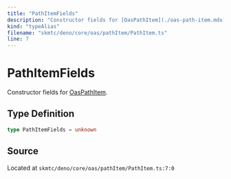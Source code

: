 ```yaml
---
title: "PathItemFields"
description: "Constructor fields for [OasPathItem](./oas-path-item.mdx)."
kind: "typeAlias"
filename: "skmtc/deno/core/oas/pathItem/PathItem.ts"
line: 7
---
```


# PathItemFields

Constructor fields for [OasPathItem](./oas-path-item.mdx).

## Type Definition

```typescript
type PathItemFields = unknown
```

## Source

Located at `skmtc/deno/core/oas/pathItem/PathItem.ts:7:0`
